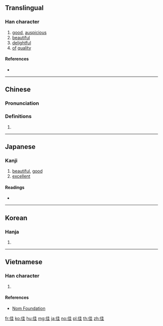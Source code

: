 {{also|隹}}
==Translingual==

===Han character===
{{Han char|rn=9|rad=人|as=06|sn=8|four=24214|canj=OGG|ids=⿰亻圭}}

# [[good]], [[auspicious]]
# [[beautiful]]
# [[delightful]]
# [[of]] [[quality]]

====References====
* {{Han ref|kx=0100.180|dkj=00557|dj=0212.130|hdz=10143.160|uh=4F73|ud=20339|bh=A8CE|bd=43214}}

----

==Chinese==
{{zh-forms}}

===Pronunciation===
{{zh-pron
|m=jiā
|c=gaai1
|h=pfs=kâ
|mn=ka
|mn-t=gia1
|mc=y
|oc=y
|ma=
|cat=a
}}

===Definitions===
{{zh-hanzi}}

# {{rfdef|zh}}

----

==Japanese==

===Kanji===
{{ja-kanji|grade=c|rs=人06}}
# [[beautiful]], [[good]]
# [[excellent]]

====Readings====
* {{ja-readings|goon=[[け]] (ke)|kanon=[[かい]] (kai)|kanyoon=[[か]] (ka), [[けい]] (kei)|kun=[[よい]] (yoi)}}

----

==Korean==

===Hanja===
{{ko-hanja|hangeul=[[가]], [[개]]|rv=ga, gae|mr=ka, kae}}

# {{defn|lang=ko|sort=人06}}

----

==Vietnamese==

===Han character===
{{vi-hantu|[[giai]], [[trai]], [[dai]], [[lai]]|rs=人06}}

# {{defn|lang=vi|sort=人06}}

====References====
* [http://nomfoundation.org/common/nom_details.php?codepoint=4f73 Nom Foundation]

[[fr:佳]]
[[ko:佳]]
[[hu:佳]]
[[mg:佳]]
[[ja:佳]]
[[no:佳]]
[[pl:佳]]
[[th:佳]]
[[zh:佳]]